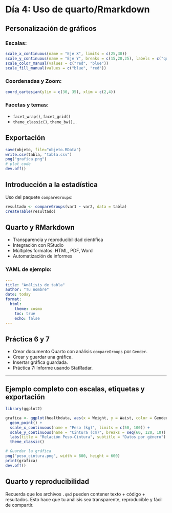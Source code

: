 # Día 4: Uso de quarto/Rmarkdown

## Personalización de gráficos

### Escalas:

``` r
scale_x_continuous(name = "Eje X", limits = c(25,30))
scale_y_continuous(name = "Eje Y", breaks = c(15,20,25), labels = c("quince", "veinte", "veinticinco"))
scale_color_manual(values = c("red", "blue"))
scale_fill_manual(values = c("blue", "red"))
```

### Coordenadas y Zoom:

``` r
coord_cartesian(ylim = c(30, 35), xlim = c(2,4))
```

### Facetas y temas:

-   `facet_wrap()`, `facet_grid()`
-   `theme_classic()`, `theme_bw()`...

## Exportación

``` r
save(objeto, file="objeto.RData")
write.csv(tabla, "tabla.csv")
png("grafica.png")
# plot code
dev.off()
```

## Introducción a la estadística

Uso del paquete `compareGroups`:

``` r
resultado <- compareGroups(var1 ~ var2, data = tabla)
createTable(resultado)
```

## Quarto y RMarkdown

-   Transparencia y reproducibilidad científica
-   Integración con RStudio
-   Múltiples formatos: HTML, PDF, Word
-   Automatización de informes

### YAML de ejemplo:

``` yaml
---
title: "Análisis de tabla"
author: "Tu nombre"
date: today
format:
  html:
    theme: cosmo
    toc: true
    echo: false
---
```

## Práctica 6 y 7

-   Crear documento Quarto con análisis `compareGroups` por `Gender`.
-   Crear y guardar una gráfica.
-   Insertar gráfica guardada.
-   Práctica 7: Informe usando StatRadar.

------------------------------------------------------------------------

## Ejemplo completo con escalas, etiquetas y exportación

``` r
library(ggplot2)

grafica <- ggplot(healthdata, aes(x = Weight, y = Waist, color = Gender)) +
  geom_point() +
  scale_x_continuous(name = "Peso (kg)", limits = c(50, 100)) +
  scale_y_continuous(name = "Cintura (cm)", breaks = seq(60, 120, 10)) +
  labs(title = "Relación Peso-Cintura", subtitle = "Datos por género") +
  theme_classic()

# Guardar la gráfica
png("peso_cintura.png", width = 800, height = 600)
print(grafica)
dev.off()
```

## Quarto y reproducibilidad

Recuerda que los archivos `.qmd` pueden contener texto + código + resultados. Esto hace que tu análisis sea transparente, reproducible y fácil de compartir.
